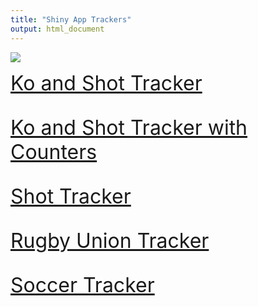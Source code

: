 ```yaml
---
title: "Shiny App Trackers"
output: html_document
---
```


![](/Users/donagh/Documents/witnesstheanalysis/trackerpic.png)

<font size="6">[Ko and Shot Tracker](https://witnesstheanalysis.shinyapps.io/ishot/)<font>

<font size="6">[Ko and Shot Tracker with Counters](https://witnesstheanalysis.shinyapps.io/gaa_track/)<font>

<font size="6">[Shot Tracker](https://witnesstheanalysis.shinyapps.io/shottrack/)<font>

<font size="6">[Rugby Union Tracker](https://witnesstheanalysis.shinyapps.io/runion/)<font>

<font size="6">[Soccer Tracker](https://witnesstheanalysis.shinyapps.io/soccer_track/)<font>